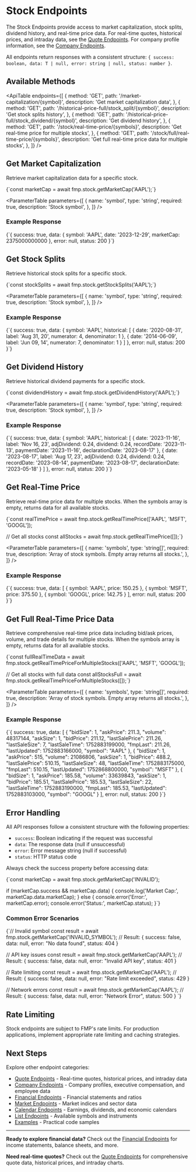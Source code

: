# Stock Endpoints

The Stock Endpoints provide access to market capitalization, stock splits, dividend history, and real-time price data. For real-time quotes, historical prices, and intraday data, see the [Quote Endpoints](/docs/api/quote). For company profile information, see the [Company Endpoints](/docs/api/company).

All endpoints return responses with a consistent structure: `{ success: boolean, data: T | null, error: string | null, status: number }`.

## Available Methods

<ApiTable
  endpoints={[
    {
      method: 'GET',
      path: '/market-capitalization/{symbol}',
      description: 'Get market capitalization data',
    },
    {
      method: 'GET',
      path: '/historical-price-full/stock_split/{symbol}',
      description: 'Get stock splits history',
    },
    {
      method: 'GET',
      path: '/historical-price-full/stock_dividend/{symbol}',
      description: 'Get dividend history',
    },
    {
      method: 'GET',
      path: '/stock/real-time-price/{symbols}',
      description: 'Get real-time price for multiple stocks',
    },
    {
      method: 'GET',
      path: '/stock/full/real-time-price/{symbols}',
      description: 'Get full real-time price data for multiple stocks',
    },
  ]}
/>

## Get Market Capitalization

Retrieve market capitalization data for a specific stock.

<CodeBlock language="typescript">
  {`const marketCap = await fmp.stock.getMarketCap('AAPL');`}
</CodeBlock>

<ParameterTable
  parameters={[
    {
      name: 'symbol',
      type: 'string',
      required: true,
      description: 'Stock symbol',
    },
  ]}
/>

### Example Response

<CodeBlock language="typescript">
  {`{
    success: true,
    data: {
      symbol: 'AAPL',
      date: '2023-12-29',
      marketCap: 2375000000000
    },
    error: null,
    status: 200
}`}
</CodeBlock>

## Get Stock Splits

Retrieve historical stock splits for a specific stock.

<CodeBlock language="typescript">
  {`const stockSplits = await fmp.stock.getStockSplits('AAPL');`}
</CodeBlock>

<ParameterTable
  parameters={[
    {
      name: 'symbol',
      type: 'string',
      required: true,
      description: 'Stock symbol',
    },
  ]}
/>

### Example Response

<CodeBlock language="typescript">
  {`{
    success: true,
    data: {
      symbol: 'AAPL',
      historical: [
        {
          date: '2020-08-31',
          label: 'Aug 31, 20',
          numerator: 4,
          denominator: 1
        },
        {
          date: '2014-06-09',
          label: 'Jun 09, 14',
          numerator: 7,
          denominator: 1
        }
      ]
    },
    error: null,
    status: 200
}`}
</CodeBlock>

## Get Dividend History

Retrieve historical dividend payments for a specific stock.

<CodeBlock language="typescript">
  {`const dividendHistory = await fmp.stock.getDividendHistory('AAPL');`}
</CodeBlock>

<ParameterTable
  parameters={[
    {
      name: 'symbol',
      type: 'string',
      required: true,
      description: 'Stock symbol',
    },
  ]}
/>

### Example Response

<CodeBlock language="typescript">
  {`{
    success: true,
    data: {
      symbol: 'AAPL',
      historical: [
        {
          date: '2023-11-16',
          label: 'Nov 16, 23',
          adjDividend: 0.24,
          dividend: 0.24,
          recordDate: '2023-11-13',
          paymentDate: '2023-11-16',
          declarationDate: '2023-08-17'
        },
        {
          date: '2023-08-17',
          label: 'Aug 17, 23',
          adjDividend: 0.24,
          dividend: 0.24,
          recordDate: '2023-08-14',
          paymentDate: '2023-08-17',
          declarationDate: '2023-05-18'
        }
      ]
    },
    error: null,
    status: 200
}`}
</CodeBlock>

## Get Real-Time Price

Retrieve real-time price data for multiple stocks. When the symbols array is empty, returns data for all available stocks.

<CodeBlock language="typescript">
  {`const realTimePrice = await fmp.stock.getRealTimePrice(['AAPL', 'MSFT', 'GOOGL']);

// Get all stocks
const allStocks = await fmp.stock.getRealTimePrice([]);`}

</CodeBlock>

<ParameterTable
  parameters={[
    {
      name: 'symbols',
      type: 'string[]',
      required: true,
      description: 'Array of stock symbols. Empty array returns all stocks.',
    },
  ]}
/>

### Example Response

<CodeBlock language="typescript">
  {`{
    success: true,
    data: [
      {
        symbol: 'AAPL',
        price: 150.25
      },
      {
        symbol: 'MSFT',
        price: 375.50
      },
      {
        symbol: 'GOOGL',
        price: 142.75
      }
    ],
    error: null,
    status: 200
}`}
</CodeBlock>

## Get Full Real-Time Price Data

Retrieve comprehensive real-time price data including bid/ask prices, volume, and trade details for multiple stocks. When the symbols array is empty, returns data for all available stocks.

<CodeBlock language="typescript">
  {`const fullRealTimeData = await fmp.stock.getRealTimePriceForMultipleStocks(['AAPL', 'MSFT', 'GOOGL']);

// Get all stocks with full data
const allStocksFull = await fmp.stock.getRealTimePriceForMultipleStocks([]);`}

</CodeBlock>

<ParameterTable
  parameters={[
    {
      name: 'symbols',
      type: 'string[]',
      required: true,
      description: 'Array of stock symbols. Empty array returns all stocks.',
    },
  ]}
/>

### Example Response

<CodeBlock language="typescript">
  {`{
    success: true,
    data: [
      {
        "bidSize": 1,
        "askPrice": 211.3,
        "volume": 48317144,
        "askSize": 1,
        "bidPrice": 211.12,
        "lastSalePrice": 211.26,
        "lastSaleSize": 7,
        "lastSaleTime": 1752883199000,
        "fmpLast": 211.26,
        "lastUpdated": 1752883166000,
        "symbol": "AAPL"
      },
      {
        "bidSize": 1,
        "askPrice": 515,
        "volume": 21086806,
        "askSize": 1,
        "bidPrice": 488.2,
        "lastSalePrice": 510.15,
        "lastSaleSize": 48,
        "lastSaleTime": 1752883175000,
        "fmpLast": 510.15,
        "lastUpdated": 1752868800000,
        "symbol": "MSFT"
      },
      {
        "bidSize": 1,
        "askPrice": 185.58,
        "volume": 33639843,
        "askSize": 1,
        "bidPrice": 185.51,
        "lastSalePrice": 185.53,
        "lastSaleSize": 22,
        "lastSaleTime": 1752883190000,
        "fmpLast": 185.53,
        "lastUpdated": 1752883103000,
        "symbol": "GOOGL"
      }
    ],
    error: null,
    status: 200
}`}
</CodeBlock>

## Error Handling

All API responses follow a consistent structure with the following properties:

- `success`: Boolean indicating if the request was successful
- `data`: The response data (null if unsuccessful)
- `error`: Error message string (null if successful)
- `status`: HTTP status code

Always check the success property before accessing data:

<CodeBlock language="typescript">
{`const marketCap = await fmp.stock.getMarketCap('INVALID');

if (marketCap.success && marketCap.data) {
console.log('Market Cap:', marketCap.data.marketCap);
} else {
console.error('Error:', marketCap.error);
console.error('Status:', marketCap.status);
}`}

</CodeBlock>

### Common Error Scenarios

<CodeBlock language="typescript">
{`// Invalid symbol
const result = await fmp.stock.getMarketCap('INVALID_SYMBOL');
// Result: { success: false, data: null, error: "No data found", status: 404 }

// API key issues
const result = await fmp.stock.getMarketCap('AAPL');
// Result: { success: false, data: null, error: "Invalid API key", status: 401 }

// Rate limiting
const result = await fmp.stock.getMarketCap('AAPL');
// Result: { success: false, data: null, error: "Rate limit exceeded", status: 429 }

// Network errors
const result = await fmp.stock.getMarketCap('AAPL');
// Result: { success: false, data: null, error: "Network Error", status: 500 }
`}

</CodeBlock>

## Rate Limiting

Stock endpoints are subject to FMP's rate limits. For production applications, implement appropriate rate limiting and caching strategies.

## Next Steps

Explore other endpoint categories:

- [Quote Endpoints](/docs/api/quote) - Real-time quotes, historical prices, and intraday data
- [Company Endpoints](/docs/api/company) - Company profiles, executive compensation, and employee data
- [Financial Endpoints](/docs/api/financial) - Financial statements and ratios
- [Market Endpoints](/docs/api/market) - Market indices and sector data
- [Calendar Endpoints](/docs/api/calendar) - Earnings, dividends, and economic calendars
- [List Endpoints](/docs/api/list) - Available symbols and instruments
- [Examples](/docs/examples) - Practical code samples

---

**Ready to explore financial data?** Check out the [Financial Endpoints](/docs/api/financial) for income statements, balance sheets, and more.

**Need real-time quotes?** Check out the [Quote Endpoints](/docs/api/quote) for comprehensive quote data, historical prices, and intraday charts.

